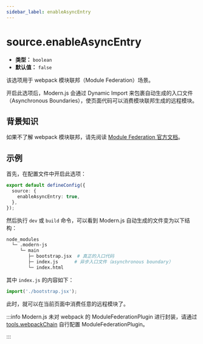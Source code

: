 ```yaml
---
sidebar_label: enableAsyncEntry
---
```


# source.enableAsyncEntry

- **类型：** `boolean`
- **默认值：** `false`

该选项用于 webpack 模块联邦（Module Federation）场景。

开启此选项后，Modern.js 会通过 Dynamic Import 来包裹自动生成的入口文件（Asynchronous Boundaries），使页面代码可以消费模块联邦生成的远程模块。

## 背景知识

如果不了解 webpack 模块联邦，请先阅读 [Module Federation 官方文档](https://webpack.docschina.org/concepts/module-federation/)。

## 示例

首先，在配置文件中开启此选项：

```ts title="modern.config.ts"
export default defineConfig({
  source: {
    enableAsyncEntry: true,
  },
});
```

然后执行 `dev` 或 `build` 命令，可以看到 Modern.js 自动生成的文件变为以下结构：

```bash
node_modules
  └─ .modern-js
     └─ main
        ├─ bootstrap.jsx  # 真正的入口代码
        ├─ index.js      # 异步入口文件（asynchronous boundary）
        └─ index.html
```

其中 `index.js` 的内容如下：

```js
import('./bootstrap.jsx');
```

此时，就可以在当前页面中消费任意的远程模块了。

:::info
Modern.js 未对 webpack 的 ModuleFederationPlugin 进行封装，请通过 [tools.webpackChain](/configure/app/tools/webpack-chain) 自行配置 ModuleFederationPlugin。

:::
